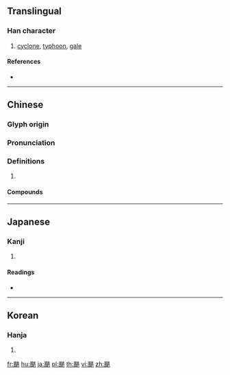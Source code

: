 {{character info/new}}
{{also|飓}}
==Translingual==

===Han character===
{{Han char|rn=182|rad=風|as=08|sn=17|four=76218|canj=HNBMC}}

# [[cyclone]], [[typhoon]], [[gale]]

====References====
* {{Han ref|kx=1413.200|dkj=43876|dj=1935.110|hdz=74486.200|uh=98B6|ud=39094|bh=C1FC|bd=49660}}

----
==Chinese==
{{zh-forms|s=飓}}

===Glyph origin===
{{Han etym}}

===Pronunciation===
{{zh-pron
|m=jù
|c=geoi6
|oc=y
|cat=
}}

===Definitions===
{{zh-hanzi}}

# {{rfdef|zh}}

====Compounds====
{{zh-der|颶母|颶風}}

----

==Japanese==

===Kanji===
{{ja-kanji|grade=|rs=風08}}

# {{defn|lang=ja|sort=風08}}

====Readings====
* {{ja-readings|on=[[く]] (ku), [[ぐ]] (gu)|kun=[[つむじかせ]] (tsumujikase), [[はやて]] (hayate)}}

----

==Korean==

===Hanja===
{{ko-hanja|hangeul=구|eumhun=|rv=gu|mr=ku|y=kwu}}

# {{defn|lang=ko|sort=風08}}

[[fr:颶]]
[[hu:颶]]
[[ja:颶]]
[[pl:颶]]
[[th:颶]]
[[vi:颶]]
[[zh:颶]]